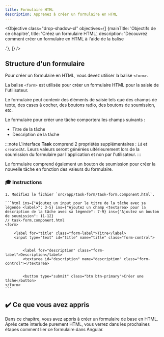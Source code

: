 ```yaml
---
title: Formulaire HTML
description: Apprenez à créer un formulaire en HTML
---
```



<Objective class="drop-shadow-xl" objectives={[
{mainTitle: 'Objectifs de ce chapitre', title: 'Créez un formulaire HTML', description: 'Découvrez comment créer un formulaire en HTML à l\'aide de la balise <form>.'},
]} />

## Structure d'un formulaire

Pour créer un formulaire en HTML, vous devez utiliser la balise `<form>`.

La balise `<form>` est utilisée pour créer un formulaire HTML pour la saisie de l'utilisateur.

Le formulaire peut contenir des éléments de saisie tels que des champs de texte, des cases à cocher, des boutons radio, des boutons de soumission, etc.

Le formulaire pour créer une tâche comportera les champs suivants :

- Titre de la tâche
- Description de la tâche

:::note
L'interface **Task** comprend 2 propriétés supplémentaires : `id` et `createdAt`.
Leurs valeurs seront générées ultérieurement lors de la soumission du formulaire par l'application et non par l'utilisateur.
:::

Le formulaire comprend également un bouton de soumission pour créer la nouvelle tâche en fonction des valeurs du formulaire.

### 🎓 Instructions


    1. Modifiez le fichier `src/app/task-form/task-form.component.html`.

    ```html ins={"Ajoutez un input pour le titre de la tâche avec sa légende <label>": 3-5} ins={"Ajoutez un champ <textarea> pour la description de la tâche avec sa légende": 7-9} ins={"Ajoutez un bouton de soumission": 11-12}
    // task-form.component.html
    <form>

        <label for="title" class="form-label">Titre</label>
        <input type="text" id="title" name="title" class="form-control">


            <label for="description" class="form-label">Description</label>
            <textarea id="description" name="description" class="form-control"></textarea>


            <button type="submit" class="btn btn-primary">Créer une tâche</button>
    </form>
    ```


## ✔️ Ce que vous avez appris

Dans ce chapitre, vous avez appris à créer un formulaire de base en HTML.
Après cette interlude purement HTML, vous verrez dans les prochaines étapes comment lier ce formulaire dans Angular.
